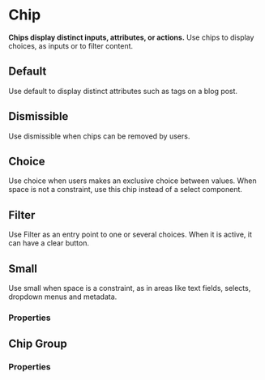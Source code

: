 # Chip <ReactStabilityFlag status="stable" />

**Chips display distinct inputs, attributes, or actions.**
Use chips to display choices, as inputs or to filter content.

## Default

Use default to display distinct attributes such as tags on a blog post.

<DemoBlock demo="default" withThemeSwitcher />

## Dismissible

Use dismissible when chips can be removed by users.

<DemoBlock demo="dismissible" withThemeSwitcher />

## Choice

Use choice when users makes an exclusive choice between values. When space is not a constraint, use this chip instead of a select component.

<DemoBlock demo="choice" withThemeSwitcher />

## Filter

Use Filter as an entry point to one or several choices. When it is active, it can have a clear button.

<DemoBlock demo="filter" withThemeSwitcher />

## Small

Use small when space is a constraint, as in areas like text fields, selects, dropdown menus and metadata.

<DemoBlock demo="small" withThemeSwitcher />

### Properties

<PropTable component="Chip" />

## Chip Group

<DemoBlock demo="group" withThemeSwitcher />

### Properties

<PropTable component="ChipGroup" />
<PropTable component="Chip" />
